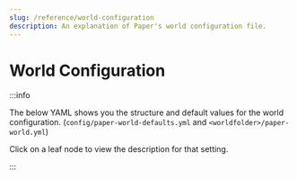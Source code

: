 ```yaml
---
slug: /reference/world-configuration
description: An explanation of Paper's world configuration file.
---
```


# World Configuration


:::info

The below YAML shows you the structure and default values for the world configuration. (`config/paper-world-defaults.yml` and `<worldfolder>/paper-world.yml`)

Click on a leaf node to view the description for that setting.

:::

<ConfigDocBlock data={WorldConfigSpec}/>
